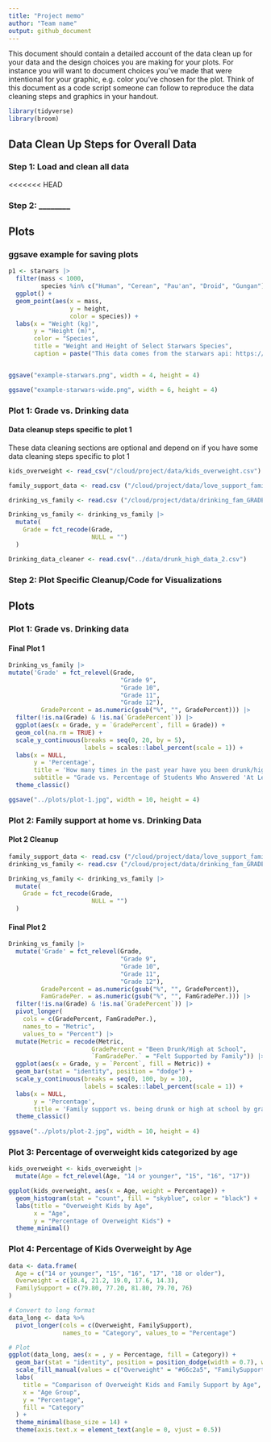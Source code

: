 ```yaml
---
title: "Project memo"
author: "Team name"
output: github_document
---
```


This document should contain a detailed account of the data clean up for your data and the design choices you are making for your plots. For instance you will want to document choices you've made that were intentional for your graphic, e.g. color you've chosen for the plot. Think of this document as a code script someone can follow to reproduce the data cleaning steps and graphics in your handout.

```r
library(tidyverse)
library(broom)

```

## Data Clean Up Steps for Overall Data

### Step 1: Load and clean all data

<<<<<<< HEAD

### Step 2: ________

## Plots

### ggsave example for saving plots

```r
p1 <- starwars |>
  filter(mass < 1000, 
         species %in% c("Human", "Cerean", "Pau'an", "Droid", "Gungan")) |>
  ggplot() +
  geom_point(aes(x = mass, 
                 y = height, 
                 color = species)) +
  labs(x = "Weight (kg)", 
       y = "Height (m)",
       color = "Species",
       title = "Weight and Height of Select Starwars Species",
       caption = paste("This data comes from the starwars api: https://swapi.py43.com"))


ggsave("example-starwars.png", width = 4, height = 4)

ggsave("example-starwars-wide.png", width = 6, height = 4)
```

### Plot 1: Grade vs. Drinking data

#### Data cleanup steps specific to plot 1

These data cleaning sections are optional and depend on if you have some data cleaning steps specific to plot 1

```r

kids_overweight <- read_csv("/cloud/project/data/kids_overweight.csv")

family_support_data <- read.csv ("/cloud/project/data/love_support_family.csv")

drinking_vs_family <- read.csv ("/cloud/project/data/drinking_fam_GRADE.csv")

Drinking_vs_family <- drinking_vs_family |>
  mutate(
    Grade = fct_recode(Grade, 
                       NULL = "")
  )

Drinking_data_cleaner <- read.csv("../data/drunk_high_data_2.csv")


```

### Step 2: Plot Specific Cleanup/Code for Visualizations

## Plots

### Plot 1: Grade vs. Drinking data

#### Final Plot 1

```r
Drinking_vs_family |>
mutate('Grade' = fct_relevel(Grade,
                               "Grade 9", 
                               "Grade 10", 
                               "Grade 11", 
                               "Grade 12"), 
         GradePercent = as.numeric(gsub("%", "", GradePercent))) |>
  filter(!is.na(Grade) & !is.na(`GradePercent`)) |>
  ggplot(aes(x = Grade, y = `GradePercent`, fill = Grade)) +
  geom_col(na.rm = TRUE) +
  scale_y_continuous(breaks = seq(0, 20, by = 5),
                     labels = scales::label_percent(scale = 1)) + 
  labs(x = NULL, 
       y = 'Percentage', 
       title = 'How many times in the past year have you been drunk/high at school?', 
       subtitle = "Grade vs. Percentage of Students Who Answered 'At Least One Time'")+
  theme_classic()

ggsave("../plots/plot-1.jpg", width = 10, height = 4)
```


### Plot 2: Family support at home vs. Drinking Data

#### Plot 2 Cleanup

```r

family_support_data <- read.csv ("/cloud/project/data/love_support_family.csv")
drinking_vs_family <- read.csv ("/cloud/project/data/drinking_fam_GRADE.csv")

Drinking_vs_family <- drinking_vs_family |>
  mutate(
    Grade = fct_recode(Grade, 
                       NULL = "")
  )
```


#### Final Plot 2

```r
Drinking_vs_family |>
  mutate('Grade' = fct_relevel(Grade,
                               "Grade 9", 
                               "Grade 10", 
                               "Grade 11", 
                               "Grade 12"), 
         GradePercent = as.numeric(gsub("%", "", GradePercent)),
         FamGradePer. = as.numeric(gsub("%", "", FamGradePer.))) |>
  filter(!is.na(Grade) & !is.na(`GradePercent`)) |>
  pivot_longer(
    cols = c(GradePercent, FamGradePer.),
    names_to = "Metric",
    values_to = "Percent") |>
  mutate(Metric = recode(Metric,
                       GradePercent = "Been Drunk/High at School",
                       `FamGradePer.` = "Felt Supported by Family")) |>
  ggplot(aes(x = Grade, y = `Percent`, fill = Metric)) +
  geom_bar(stat = "identity", position = "dodge") +
  scale_y_continuous(breaks = seq(0, 100, by = 10),
                     labels = scales::label_percent(scale = 1)) +
  labs(x = NULL, 
       y = 'Percentage', 
       title = 'Family support vs. being drunk or high at school by grade') +
  theme_classic()
  
ggsave("../plots/plot-2.jpg", width = 10, height = 4)
```

### Plot 3: Percentage of overweight kids categorized by age

```r
kids_overweight <- kids_overweight |>
  mutate(Age = fct_relevel(Age, "14 or younger", "15", "16", "17"))

ggplot(kids_overweight, aes(x = Age, weight = Percentage)) +
  geom_histogram(stat = "count", fill = "skyblue", color = "black") +
  labs(title = "Overweight Kids by Age",
       x = "Age",
       y = "Percentage of Overweight Kids") +
  theme_minimal()
```

### Plot 4: Percentage of Kids Overweight by Age 

```r
data <- data.frame(
  Age = c("14 or younger", "15", "16", "17", "18 or older"),
  Overweight = c(18.4, 21.2, 19.0, 17.6, 14.3),
  FamilySupport = c(79.80, 77.20, 81.80, 79.70, 76)
)

# Convert to long format
data_long <- data %>%
  pivot_longer(cols = c(Overweight, FamilySupport), 
               names_to = "Category", values_to = "Percentage")

# Plot
ggplot(data_long, aes(x = , y = Percentage, fill = Category)) +
  geom_bar(stat = "identity", position = position_dodge(width = 0.7), width = 0.6) +
  scale_fill_manual(values = c("Overweight" = "#66c2a5", "FamilySupport" = "#fc8d62")) +
  labs(
    title = "Comparison of Overweight Kids and Family Support by Age",
    x = "Age Group",
    y = "Percentage",
    fill = "Category"
  ) +
  theme_minimal(base_size = 14) +
  theme(axis.text.x = element_text(angle = 0, vjust = 0.5))
```



